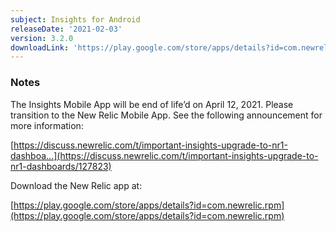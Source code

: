 ```yaml
---
subject: Insights for Android
releaseDate: '2021-02-03'
version: 3.2.0
downloadLink: 'https://play.google.com/store/apps/details?id=com.newrelic.insights'
---
```


### Notes

The Insights Mobile App will be end of life’d on April 12, 2021. Please transition to the New Relic Mobile App. See the following announcement for more information:

[https://discuss.newrelic.com/t/important-insights-upgrade-to-nr1-dashboa...](https://discuss.newrelic.com/t/important-insights-upgrade-to-nr1-dashboards/127823)

Download the New Relic app at:

[https://play.google.com/store/apps/details?id=com.newrelic.rpm](https://play.google.com/store/apps/details?id=com.newrelic.rpm)
